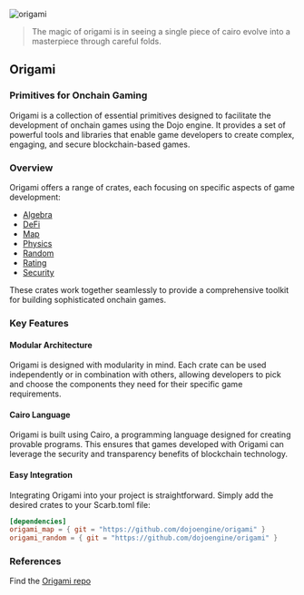 ![origami](/origami.png)

> The magic of origami is in seeing a single piece of cairo evolve into a masterpiece through careful folds.

## Origami

### Primitives for Onchain Gaming

Origami is a collection of essential primitives designed to facilitate the development of onchain games using the Dojo engine. It provides a set of powerful tools and libraries that enable game developers to create complex, engaging, and secure blockchain-based games.

### Overview

Origami offers a range of crates, each focusing on specific aspects of game development:

- [Algebra](/libraries/origami/algebra.md)
- [DeFi](/libraries/origami/defi.md)
- [Map](/libraries/origami/map.md)
- [Physics](/libraries/origami/physics.md)
- [Random](/libraries/origami/random.md)
- [Rating](/libraries/origami/rating.md)
- [Security](/libraries/origami/security.md)

These crates work together seamlessly to provide a comprehensive toolkit for building sophisticated onchain games.

### Key Features

#### Modular Architecture

Origami is designed with modularity in mind. Each crate can be used independently or in combination with others, allowing developers to pick and choose the components they need for their specific game requirements.

#### Cairo Language

Origami is built using Cairo, a programming language designed for creating provable programs. This ensures that games developed with Origami can leverage the security and transparency benefits of blockchain technology.

#### Easy Integration

Integrating Origami into your project is straightforward. Simply add the desired crates to your Scarb.toml file:

```toml
[dependencies]
origami_map = { git = "https://github.com/dojoengine/origami" }
origami_random = { git = "https://github.com/dojoengine/origami" }
```

### References

Find the [Origami repo](https://github.com/dojoengine/origami)
